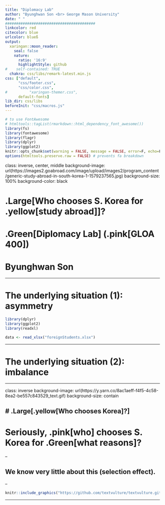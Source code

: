 ```yaml
---
title: "Diplomacy Lab"
author: "Byunghwan Son <br> George Mason University"
date: " "
#########################################
linkcolor: red
citecolor: blue
urlcolor: blueß
output: 
  xaringan::moon_reader:
    seal: false
    nature:
      ratio: '16:9'
      highlightStyle: github
#    self-contained: TRUE
  chakra: css/libs/remark-latest.min.js
css: ["default", 
      "css/footer.css", 
      "css/color.css", 
#          "xaringan-themer.css",
      default-fonts]
lib_dir: css/libs
beforeInit: "css/macros.js"
---
```


```r
# to use FontAwesome
# htmltools::tagList(rmarkdown::html_dependency_font_awesome())
library(fs)
library(fontawesome)
library(flagr)
library(dplyr)
library(ggplot2)
knitr::opts_chunk$set(warning = FALSE, message = FALSE, error=F, echo=F)
options(htmltools.preserve.raw = FALSE) # prevents fa breakdown
```


class: inverse, center, middle
background-image: url(https://images2.goabroad.com/image/upload/images2/program_content/generic-study-abroad-in-south-korea-1-1579237565.jpg)
background-size: 100%
background-color: black

# .Large[Who chooses S. Korea for .yellow[study abroad]]?

# .Green[Diplomacy Lab] (.pink[GLOA 400])

# **Byunghwan Son**

---

# The underlying situation (1): asymmetry

```r

library(dplyr)
library(ggplot2)
library(readxl)

data <- read_xlsx("foreignStudents.xlsx")


```

---

# The underlying situation (2): imbalance


---

class: inverse
background-image: url(https://y.yarn.co/8ac1aeff-f4f5-4c58-8ea2-be557c843529_text.gif)
background-size: contain


# .Large[.yellow[**Who chooses Korea**]?]
---


# Seriously, .pink[who] chooses S. Korea for .Green[what reasons]?

--

## We know very little about this (selection effect).

--

```r

knitr::include_graphics("https://github.com/textvulture/textvulture.github.io/blob/master/images/DipLab1.JPG?raw=true")


```


---
